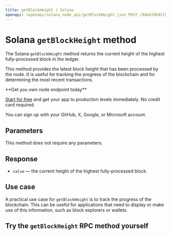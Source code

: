 ---
title: getBlockHeight | Solana
openapi: /openapi/solana_node_api/getBlockHeight.json POST /9de47db917d4f69168e3fed02217d15b
---

# Solana `getBlockHeight` method

The Solana `getBlockHeight` method returns the current height of the highest fully-processed block in the ledger.

This method provides the latest block height that has been processed by the node. It is useful for tracking the progress of the blockchain and for determining the most recent transactions.

<Check>
**Get you own node endpoint today**

[Start for free](https://console.chainstack.com/) and get your app to production levels immediately. No credit card required.

You can sign up with your GitHub, X, Google, or Microsoft account.
</Check>


## Parameters

This method does not require any parameters.

## Response

* `value` — the current height of the highest fully-processed block.

## Use case

A practical use case for `getBlockHeight` is to track the progress of the blockchain. This can be useful for applications that need to display or make use of this information, such as block explorers or wallets.

## Try the `getBlockHeight` RPC method yourself